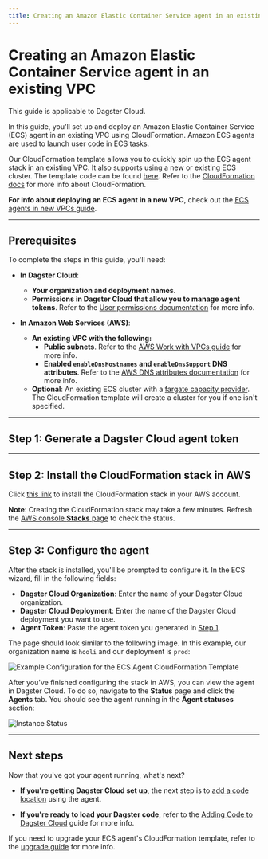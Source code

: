 ```yaml
---
title: Creating an Amazon Elastic Container Service agent in an existing VPC | Dagster Docs
---
```


# Creating an Amazon Elastic Container Service agent in an existing VPC

<Note>This guide is applicable to Dagster Cloud.</Note>

In this guide, you'll set up and deploy an Amazon Elastic Container Service (ECS) agent in an existing VPC using CloudFormation. Amazon ECS agents are used to launch user code in ECS tasks.

Our CloudFormation template allows you to quickly spin up the ECS agent stack in an existing VPC. It also supports using a new or existing ECS cluster. The template code can be found [here](https://s3.amazonaws.com/dagster.cloud/cloudformation/ecs-agent.yaml). Refer to the [CloudFormation docs](https://docs.aws.amazon.com/AWSCloudFormation/latest/UserGuide/Welcome.html) for more info about CloudFormation.

**For info about deploying an ECS agent in a new VPC**, check out the [ECS agents in new VPCs guide](/dagster-cloud/deployment/agents/amazon-ecs/creating-ecs-agent-new-vpc).

---

## Prerequisites

To complete the steps in this guide, you'll need:

- **In Dagster Cloud**:

  - **Your organization and deployment names.**
  - **Permissions in Dagster Cloud that allow you to manage agent tokens**. Refer to the [User permissions documentation](/dagster-cloud/account/managing-users) for more info.

- **In Amazon Web Services (AWS)**:
  - **An existing VPC with the following:**
    - **Public subnets**. Refer to the [AWS Work with VPCs guide](https://docs.aws.amazon.com/vpc/latest/userguide/working-with-vpcs.html) for more info.
    - **Enabled `enableDnsHostnames` and `enableDnsSupport` DNS attributes**. Refer to the [AWS DNS attributes documentation](https://docs.aws.amazon.com/vpc/latest/userguide/vpc-dns.html#vpc-dns-support) for more info.
  - **Optional**: An existing ECS cluster with a [fargate capacity provider](https://docs.aws.amazon.com/AmazonECS/latest/developerguide/fargate-capacity-providers.html). The CloudFormation template will create a cluster for you if one isn't specified.

---

## Step 1: Generate a Dagster Cloud agent token

<GenerateAgentToken />

---

## Step 2: Install the CloudFormation stack in AWS

Click [this link](https://console.aws.amazon.com/cloudformation/home#/stacks/create/review?templateURL=https://s3.amazonaws.com/dagster.cloud/cloudformation/ecs-agent.yaml) to install the CloudFormation stack in your AWS account.

**Note**: Creating the CloudFormation stack may take a few minutes. Refresh the [AWS console **Stacks** page](https://console.aws.amazon.com/cloudformation/home#/stacks) to check the status.

---

## Step 3: Configure the agent

After the stack is installed, you'll be prompted to configure it. In the ECS wizard, fill in the following fields:

- **Dagster Cloud Organization**: Enter the name of your Dagster Cloud organization.
- **Dagster Cloud Deployment**: Enter the name of the Dagster Cloud deployment you want to use.
- **Agent Token**: Paste the agent token you generated in [Step 1](#step-1-generate-a-dagster-cloud-agent-token).

The page should look similar to the following image. In this example, our organization name is `hooli` and our deployment is `prod`:

<Image
alt="Example Configuration for the ECS Agent CloudFormation Template"
src="/images/dagster-cloud/agents/aws-ecs-stack-wizard.png"
width={689}
height={663}
/>

After you've finished configuring the stack in AWS, you can view the agent in Dagster Cloud. To do so, navigate to the **Status** page and click the **Agents** tab. You should see the agent running in the **Agent statuses** section:

<Image
alt="Instance Status"
src="/images/dagster-cloud/agents/dagster-cloud-instance-status.png"
width={1152}
height={320}
/>

---

## Next steps

Now that you've got your agent running, what's next?

- **If you're getting Dagster Cloud set up**, the next step is to [add a code location](/dagster-cloud/developing-testing/code-locations) using the agent.

- **If you're ready to load your Dagster code**, refer to the [Adding Code to Dagster Cloud](/dagster-cloud/developing-testing/code-locations) guide for more info.

If you need to upgrade your ECS agent's CloudFormation template, refer to the [upgrade guide](/dagster-cloud/deployment/agents/amazon-ecs/upgrading-cloudformation-template) for more info.
